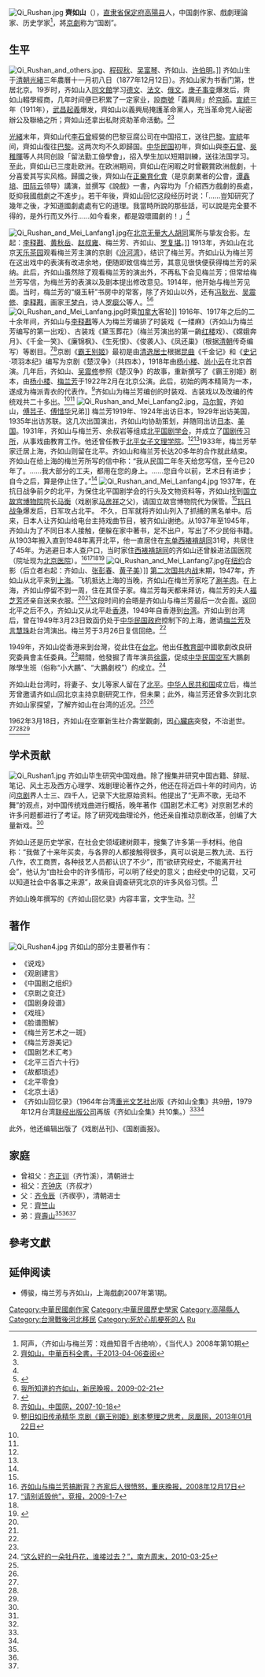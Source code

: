 [[File:Qi_Rushan.jpg|thumb]]
'''齊如山'''（{{bd|1877年|12月12日|1962年|3月18日|catidx=Qi齊}}），[[直隶省|直隶省]][[保定府|保定府]][[高陽县|高陽县]]人，中国劇作家、戲劇理論家、历史学家<ref name=asheng>阿声，〈齐如山与梅兰芳：戏曲知音千古绝响〉，《当代人》2008年第10期</ref>，將[[京劇|京劇]]称为“国剧”。

==生平==
[[File:Qi_Rushan_and_others.jpg|thumb]]、[[程砚秋|程砚秋]]、[[吴富琴|吴富琴]]、齐如山、[[许伯明|许伯明]]。]]
齐如山生于[[清朝|清朝]][[光緒|光緒]]三年農曆十一月初八日（1877年12月12日）。齐如山家为书香门第，世居北京。19岁时，齐如山入[[同文館|同文館]]学习[[德文|德文]]、[[法文|法文]]、[[俄文|俄文]]。[[庚子事变|庚子事变]]爆发后，齊如山輟學經商，几年时间便已积累了一定家业，設[[商號|商號]]「義興局」於[[京師|京師]]。[[宣統|宣統]]三年（1911年），[[武昌起義|武昌起義]]爆发，齊如山以義興局掩護革命黨人，充当革命党人祕密辦公及聯絡之所；齊如山还拿出私財资助革命活動。<ref name="齊如山">[http://ap6.pccu.edu.tw/Encyclopedia/data.asp?id=9443 齊如山，中華百科全書，于2013-04-06查阅]</ref><ref name=zgw/>

[[光緒|光緒]]末年，齊如山代[[李石曾|李石曾]]經營的巴黎豆腐公司在中国招工，送往[[巴黎|巴黎]]。[[宣統|宣統]]年间，齊如山復往[[巴黎|巴黎]]。这两次均不久即歸国。[[中华民国|中华民国]]初年，齊如山與[[李石曾|李石曾]]、[[吳稚暉|吳稚暉]]等人共同创設「留法勤工儉學會」，招入學生加以短期訓練，送往法国学习。至此，齊如山已三度赴欧洲。在欧洲期间，齊如山在闲暇之时曾觀賞欧洲戲劇，十分喜爱其写实风格。歸國之後，齊如山在[[正樂育化會|正樂育化會]]（是京劇業者的公會，[[谭鑫培|谭鑫培]]、[[田际云_(京剧演员)|田际云]]领导）講演，並撰写《說戲》一書，內容均为「介紹西方戲劇的長處，貶抑我國戲劇之不進步」。若干年後，齊如山回忆这段经历时说：「……豈知研究了幾年之後，才知道國劇處處有它的道理。我當時所說的那些話，可以說是完全要不得的，是外行而又外行……如今看來，都是毀壞國劇的！」<ref name="齊如山"/>

[[File:Qi_Rushan_and_Mei_Lanfang1.jpg|thumb]]在[[北京|北京]][[无量大人胡同|无量大人胡同]]寓所与挚友合影。左起：[[李释戡|李释戡]]、[[黄秋岳|黄秋岳]]、[[赵叔雍|赵叔雍]]、梅兰芳、齐如山、[[罗复堪|罗复堪]]。]]
1913年，齐如山在北京[[天乐茶园|天乐茶园]]观看梅兰芳主演的京剧《[[汾河湾|汾河湾]]》，结识了梅兰芳。齐如山认为梅兰芳在这出戏中的表演有改进余地，便随即致信梅兰芳，其意见很快便获得梅兰芳的采纳。此后，齐如山虽然除了观看梅兰芳的演出外，不再私下会见梅兰芳；但常给梅兰芳写信，为梅兰芳的表演以及剧本提出修改意见。1914年，他开始与梅兰芳见面。当时，梅兰芳的“缀玉轩”书房中的常客，除了齐如山以外，还有[[冯耿光|冯耿光]]、[[吴震修|吴震修]]、[[李释戡|李释戡]]，画家[[王梦白|王梦白]]，诗人[[罗瘿公|罗瘿公]]等人。<ref>{{Cite web |url=http://www.gmw.cn/content/2004-12/27/content_153795.htm |title=齐如山：梅兰芳的“函授”教师，光明网，2004-12-27 |accessdate=2013-04-07 |archive-date=2011-06-05 |archive-url=https://web.archive.org/web/20110605080323/http://www.gmw.cn/content/2004-12/27/content_153795.htm |dead-url=no }}</ref><ref name=xmwb>[http://xmwb.news365.com.cn/ygb/200902/t20090221_2210683.htm 我所知道的齐如山，新民晚报，2009-02-21]{{dead link|date=十一月 2017 |bot=InternetArchiveBot }}</ref>
[[File:Qi_Rushan_and_Mei_Lanfang.jpg|thumb]]时乘[[加拿大|加拿大]]客轮]]
1916年、1917年之后的二十余年间，齐如山与[[李释戡|李释戡]]等人为梅兰芳编排了时装戏《一缕麻》（齐如山为梅兰芳编写的第一出戏）、古装戏《黛玉葬花》（梅兰芳演出的第一齣[[红楼梦|红楼]]戏）、《嫦娥奔月》、《千金一笑》、《廉锦枫》、《生死恨》、《俊袭人》、《凤还巢》（根据[[清朝|清朝]]传奇编写）等剧目。<ref name=xhw>{{Cite web |url=http://www.he.xinhuanet.com/renwu/2008-12/18/content_15218280.htm |title=齐如山，新华网，2008-12-18 |accessdate=2013-04-07 |archive-date=2009-01-10 |archive-url=https://web.archive.org/web/20090110035946/http://www.he.xinhuanet.com/renwu/2008-12/18/content_15218280.htm |dead-url=no }}</ref><ref name=zgw>[http://www.china.com.cn/culture/zhuanti/zgjj/2007-10/18/content_9079778.htm 齐如山，中国网，2007-10-18]</ref>京剧《[[霸王别姬|霸王别姬]]》最初是由[[清逸居士|清逸居士]]根据[[昆曲|昆曲]]《千金记》和《[[史记|史记]]·项羽本纪》编写为京剧《楚汉争》（共四本），1918年由[[杨小楼|杨小楼]]、[[尚小云|尚小云]]在北京首演。几年后，齐如山、[[吴震修|吴震修]]参照《楚汉争》的故事，重新撰写了《霸王别姬》剧本，由[[杨小楼|杨小楼]]、[[梅兰芳|梅兰芳]]于1922年2月在北京公演。此后，初始的两本精简为一本，遂成为梅派青衣的代表作。<ref>[http://ent.ifeng.com/idolnews/yuping/detail_2013_01/22/21475027_0.shtml 整旧如旧传承精华 京剧《霸王别姬》剧本整理之思考，凤凰网，2013年01月22日]</ref>齐如山为梅兰芳编创的时装戏、古装戏以及改编的传统戏共二十多出。<ref name=xhw/><ref name=zgw/>
[[File:Qi_Rushan_and_Mei_Lanfang2.jpg|thumb]]，[[马尔智|马尔智]]，齐如山，[[傅芸子|傅芸子]]、[[傅惜华|傅惜华]]兄弟]]
梅兰芳1919年、1924年出访日本，1929年出访美国，1935年出访苏联。这几次出国演出，齐如山均协助策划，并随同出访[[日本|日本]]、[[美国|美国]]。1931年，齐如山与梅兰芳、余叔岩等组成[[北平国剧学会|北平国剧学会]]，并成立了[[国剧传习所|国剧传习所]]，从事戏曲教育工作。他还曾任教于[[北平女子文理学院|北平女子文理学院]]。<ref name=xhw/><ref name=zgw/>1933年，梅兰芳举家迁居上海，齐如山则留在北平。齐如山和梅兰芳长达20多年的合作就此结束。齐如山在给上海的梅兰芳所写的信中称：“我从民国二年冬天给您写信，至今已20年了。……我大部分的工夫，都用在您的身上。……您自今以前，艺术日有进步；自今之后，算是停止住了。”<ref name=xmwb/>
[[File:Qi_Rushan_and_Mei_Lanfang4.jpg|thumb]]
1937年，在抗日战争前夕的北平，为保住北平国剧学会的行头及文物资料等，齐如山找到[[国立故宫博物院|国立故宫博物院]]院长[[马衡|马衡]]（戏剧家[[马彦祥|马彦祥]]之父)，请国立故宫博物院代为保管。<ref name=xmwb/>[[抗日战争|抗日战争]]爆发后，日军攻占北平。 不久，日军就将齐如山列入了抓捕的黑名单中。后来，日本人让齐如山给电台主持戏曲节目，被齐如山谢绝。从1937年至1945年，齐如山为了不同日本人接触，便躲在家中著书，足不出户，写出了不少民俗书籍。从1903年搬入直到1948年离开北平，他一直居住在[[东单|东单]][[西裱褙胡同|西裱褙胡同]]31号，共居住了45年。为逃避日本人查户口，当时家住[[西裱褙胡同|西裱褙胡同]]的齐如山还曾躲进法国医院（院址现为[[北京医院|北京医院]]）。<ref name=cqwb>[http://www.cqwb.com.cn/newsfiles/200812/17/20082217032200276109.shtml 齐如山与梅兰芳搞断背？齐家后人很愤怒，重庆晚报，2008年12月17日]{{dead link|date=2018年5月 |bot=InternetArchiveBot |fix-attempted=yes }}</ref><ref name=jing>[http://www.thefirst.cn/91/2009-01-07/320800.htm “请别诋毁他”，竞报，2009-1-7]{{Dead link|date=2020年1月 |bot=InternetArchiveBot |fix-attempted=yes }}</ref><ref name=asheng/><ref>{{Cite web |url=http://www.zgghw.org/html/chengshiwenhua/chengshifuhao/20101206/9560.html |title=北京逝去的西裱褙胡同，中国规划网，2010-12-06 |access-date=2013-04-07 |archive-url=https://web.archive.org/web/20150618024008/http://www.zgghw.org/html/chengshiwenhua/chengshifuhao/20101206/9560.html |archive-date=2015-06-18 |dead-url=yes }}</ref>
[[File:Qi_Rushan_and_Mei_Lanfang7.jpg|thumb]]在[[纽约|纽约]]合影（后立者右起：齐如山、[[张彭春|张彭春]]、[[黄子美|黄子美]]）]]
[[第二次国共内战|第二次国共内战]]末期，1947年，齐如山从北平来到[[上海|上海]]。飞机抵达上海的当晚，齐如山在梅兰芳家吃了[[涮羊肉|涮羊肉]]。在上海，齐如山停留不到一周，住在其侄子家。梅兰芳每天都来拜访，梅兰芳的夫人[[福芝芳|福芝芳]]还亲自送来衣服。<ref name=cqwb/><ref name=jing/>这段时间的会晤是齐如山与梅兰芳最后一次会面。返回北平之后不久，齐如山又从北平赴[[香港|香港]]，1949年自香港到[[台湾|台湾]]。齐如山到台湾后，曾在1949年3月23日致函仍处于[[中华民国政府|中华民国政府]]控制下的上海，邀请[[梅兰芳|梅兰芳]]及[[言慧珠|言慧珠]]赴台湾演出。梅兰芳于3月26日复信回绝。<ref name=xmwb/>

1949年，齐如山從香港来到台灣，從此住在[[台北|台北]]。他出任[[中华民国教育部|教育部]]中國歌劇改良研究委員會主任委員。<ref name="齊如山"/>期間，他發掘了青年演员[[徐露|徐露]]，促成[[中华民国空军|中华民国空军]]大鵬劇隊學生班（俗称“小大鵬”、“大鵬劇校”）的成立。<ref>[http://www.infzm.com/content/43051 “这么好的一朵牡丹花，谁接过去？”，南方周末，2010-03-25]</ref>

齐如山赴台湾时，将妻子、女儿等家人留在了[[北平|北平]]。[[中华人民共和国|中华人民共和国]]成立后，梅兰芳曾邀请齐如山回北京主持京剧研究工作，但未果；此外，梅兰芳还曾多次到北京齐如山家探望，了解齐如山在台湾的近况。<ref name=cqwb/><ref name=jing/>

1962年3月18日，齐如山在空軍新生社介壽堂觀劇，因[[心臟病|心臟病]]突發，不治逝世。<ref name="齊如山"/><ref name=xhw/><ref name=zgw/>

==学术贡献==
[[File:Qi_Rushan1.jpg|thumb]]
齐如山毕生研究中国戏曲。除了搜集并研究中国古籍、辞赋、笔记、风土志及西方心理学、戏剧理论著作之外，他还在将近四十年的时间内，访问[[京剧|京剧]]界人士三、四千人，记录下大批原始资料。他提出了“无声不歌，无动不舞”的观点，对中国传统戏曲进行概括，晚年著作《国剧艺术汇考》对京剧艺术的许多问题都进行了考证。除了研究戏曲理论外，他还亲自推动京剧改革，创编了大量新戏。<ref name=zgw/>

齐如山还是历史学家，在社会史领域建树颇丰，搜集了许多第一手材料。他自称：“我做了十来年买卖，与各界的人都接触得很多，真可以说是三教九流、五行八作，农工商贾，各种技艺人员都认识了不少”，而“欲研究经史，不能离开社会”，他认为“由社会中的许多情形，可以明了经史的意义；由经史中的记载，又可以知道社会中各事之来源”，故亲自调查研究北京的许多风俗习惯。<ref name=zgw/>

齐如山晚年撰写的《齐如山回忆录》内容丰富，文字生动。<ref name=zgw/>

==著作==
[[File:Qi_Rushan4.jpg|thumb]]
齐如山的部分主要著作有：
*《说戏》
*《观剧建言》
*《中国剧之组织》
*《京剧之变迁》
*《国剧身段谱》
*《戏班》
*《脸谱图解》
*《梅兰芳艺术之一斑》
*《梅兰芳游美记》
*《国剧艺术汇考》
*《北平三百六十行》
*《故都琐述》
*《北平零食》
*《北京土话》
*《齐如山回忆录》（1964年台湾[[重光文艺社|重光文艺社]]出版《齐如山全集》共9册，1979年12月台湾[[联经出版公司|联经出版公司]]再版《齐如山全集》共10集。）<ref name=xhw/><ref name=zgw/>

此外，他还编辑出版了《戏剧丛刊》、《国剧画报》。

==家庭==
*曾祖父：[[齐正训|齐正训]]（齐竹溪），清朝进士
*祖父：[[齐钟庆|齐钟庆]]（齐叔才）
*父：[[齐令辰|齐令辰]]（齐禊亭），清朝进士
*兄：[[齊竺山|齊竺山]]
*弟：[[齊壽山|齊壽山]]<ref name=xhw/><ref name=zgw/><ref name=xmwb/>

==參考文獻==
{{Commonscat|Qi Rushan}}
{{reflist}}

==延伸阅读==
*傅骏，梅兰芳与齐如山，上海戲劇2007年第1期。

{{DEFAULTSORT:Qi齊}}
[[Category:中華民國劇作家|Category:中華民國劇作家]]
[[Category:中華民國歷史學家|Category:中華民國歷史學家]]
[[Category:高陽縣人|Category:高陽縣人]]
[[Category:台灣戰後河北移民|Category:台灣戰後河北移民]]
[[Category:死於心肌梗死的人|Category:死於心肌梗死的人]]
[[Category:齊姓|Ru]]